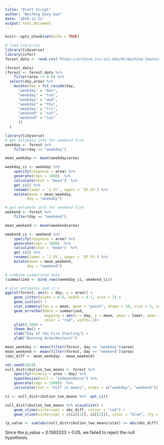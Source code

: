 ```yaml
---
title: "Draft Script"
author: "Weifeng Davy Guo"
date: '2018-11-22'
output: html_document
---
```


```r
knitr::opts_chunk$set(echo = TRUE)
```

```r
# load libraries
library(tidyverse)
library(infer)
forest_data <- read.csv('https://archive.ics.uci.edu/ml/machine-learning-databases/forest-fires/forestfires.csv')

(forest_data)
(forest <- forest_data %>%
    filter(area != 0.0) %>% 
  select(day,area) %>%
    mutate(day = fct_recode(day,
      "weekday" = "mon", 
      "weekday" = "tue", 
      "weekday" = "wed",
      "weekday" = "thu", 
      "weekday" = "fri", 
      "weekend" = "sat",
      "weekend" = "sun"
      ))
  )
```




```r
library(tidyverse)
# get estimate info for weekend fire
weekday <- forest %>% 
    filter(day == "weekday")

mean_weekday <- mean(weekday$area)

weekday_ci <- weekday %>% 
    specify(response = area) %>% 
    generate(reps = 1000)  %>% 
    calculate(stat = "mean")  %>% 
    get_ci() %>% 
    rename(lower = `2.5%`, upper = `97.5%`) %>% 
    mutate(mean = mean_weekday,
          day = "weekday")

# get estimate info for weekend fire
weekend <- forest %>% 
    filter(day == "weekend")

mean_weekend <- mean(weekend$area)

weekend_ci <- weekend %>% 
    specify(response = area) %>% 
    generate(reps = 1000)  %>% 
    calculate(stat = "mean")  %>% 
    get_ci() %>% 
    rename(lower = `2.5%`, upper = `97.5%`) %>% 
    mutate(mean = mean_weekend,
          day = "weekend")

# combine summarized data
(summarized <- bind_rows(weekday_ci, weekend_ci))

# plot estimates and ci's
ggplot(forest, aes(x = day, y = area)) +
    geom_jitter(alpha = 0.6, width = 0.1, size = 1) +
    geom_violin() +
    stat_summary(fun.y = mean, geom = "point", shape = 18, size = 3, color = "red") +
    geom_errorbar(data = summarized, 
                  mapping = aes(x = day, y = mean, ymin = lower, ymax = upper),
                  color = "red", width=.5)+
    ylim(0,300) +
    theme_bw() +
    xlab("Day of the Fire Starting") +
    ylab("Burning Area(Hectare)") 
```

```r
mean_weekday <- mean(filter(forest, day == "weekday")$area)
mean_weekend <- mean(filter(forest, day == "weekend")$area)
(obs_diff <- mean_weekday - mean_weekend)

set.seed(2018)
null_distribution_two_means <- forest %>% 
    specify(formula = area ~ day) %>% 
    hypothesize(null = "independence") %>% 
    generate(reps = 15000)  %>% 
    calculate(stat = "diff in means", order = c("weekday", "weekend")) 

ci <- null_distribution_two_means %>%  get_ci()
```

```r
null_distribution_two_means %>% visualize() +
    geom_vline(xintercept = obs_diff, colour = "red") +
    geom_vline(xintercept = c(ci[[1]], ci[[2]]), color = "blue", lty = 2)

(p_value <- sum(abs(null_distribution_two_means$stat) >= abs(obs_diff))/15000)
```

Since the p_value = 0.1583333 > 0.05, we failed to reject the null hypothesis.